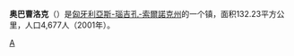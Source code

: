 {{noteTA
| T  = zh-cn:奥巴曹洛克; zh-tw:阿巴札洛克
| 1  = zh-cn:奥巴曹洛克; zh-tw:阿巴札洛克
}}

'''奥巴曹洛克'''（{{lang-hu|Abádszalók}}）是[[匈牙利|匈牙利]][[亞斯-瑙吉孔-索爾諾克州|亞斯-瑙吉孔-索爾諾克州]]的一个镇，面积132.23平方公里，人口4,677人（2001年）。

{{coord|display=title}}
{{亞斯-瑙吉孔-索爾諾克州}}
[[Category:匈牙利城市|A]]
{{Hungary-geo-stub}}